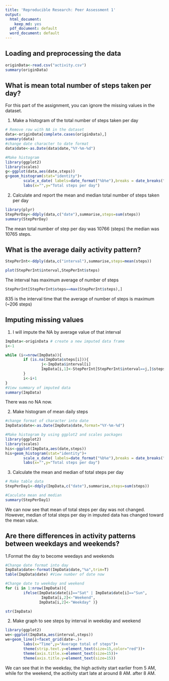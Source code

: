 ```yaml
---
title: 'Reproducible Research: Peer Assessment 1'
output:
  html_document:
    keep_md: yes
  pdf_document: default
  word_document: default
---
```



## Loading and preprocessing the data
```r
originData<-read.csv("activity.csv")
summary(originData)

```



## What is mean total number of steps taken per day?

For this part of the assignment, you can ignore the missing values in the dataset.

1. Make a histogram of the total number of steps taken per day   

```r
# Remove row with NA in the dataset
data<-originData[complete.cases(originData),]
summary(data)
#change date character to date format
data$date<-as.Date(data$date,"%Y-%m-%d")

#Make histogram
library(ggplot2)
library(scales)
g<-ggplot(data,aes(date,steps))
g+geom_histogram(stat="identity")+
        scale_x_date( labels=date_format("%b%e"),breaks = date_breaks("week"))+
        labs(x="",y="Total steps per day")
```

2. Calculate and report the mean and median total number of steps taken per day


```r
library(plyr)
StepPerDay<-ddply(data,c("date"),summarise,steps=sum(steps))
summary(StepPerDay)
```
The mean total number of step per day was 10766 (steps)
the median was 10765 steps.

## What is the average daily activity pattern?

```r

StepPerInt<-ddply(data,c("interval"),summarise,steps=mean(steps))

plot(StepPerInt$interval,StepPerInt$steps)
```

The interval has maximum average of number of steps
```r
StepPerInt[StepPerInt$steps==max(StepPerInt$steps),]
```

835 is the interval time that the average of number of steps is maximum (~206 steps)

## Imputing missing values
1. I will impute the NA by average value of that interval

```r
ImpData<-originData # create a new imputed data frame
i<-1

while (i<=nrow(ImpData)){
        if (is.na(ImpData$steps[i])){
                j<-ImpData$interval[i]
                ImpData[i,1]<-StepPerInt[StepPerInt$interval==j,]$steps
        }
        i<-i+1
}
#View summary of imputed data
summary(ImpData)
```
There was no NA now.

2. Make histogram of mean daily steps

```r
#change format of character into date
ImpData$date<-as.Date(ImpData$date,format="%Y-%m-%d")

#Make histogram by using ggplot2 and scales packages
library(ggplot2)
library(scales)
his<-ggplot(ImpData,aes(date,steps))
his+geom_histogram(stat="identity")+
        scale_x_date( labels=date_format("%b%e"),breaks = date_breaks("week"))+
        labs(x="",y="Total steps per day")
```

3. Calculate the mean and median of total steps per day
```r
# Make table data
StepPerDay1<-ddply(ImpData,c("date"),summarise,steps=sum(steps))

#Caculate mean and median
summary(StepPerDay1)
```

We can now see that mean of total steps per day was not changed. However, median
of total steps per day in imputed data has changed toward the mean value.

## Are there differences in activity patterns between weekdays and weekends?

1.Format the day to become weedays and weekends

```r
#Change date format into day
ImpData$date<-format(ImpData$date,"%a",trim=T)
table(ImpData$date) #View number of date now

#Change date to weekday and weekend
for (i in 1:nrow(ImpData)){
        ifelse(ImpData$date[i]=="Sat" | ImpData$date[i]=="Sun",
                ImpData[i,2]<-"Weekend",
               ImpData[i,2]<-"Weekday" )}

str(ImpData)
```

2. Make graph to see steps by interval in weekday and weekend

```r
library(ggplot2)
we<-ggplot(ImpData,aes(interval,steps))
we+geom_line()+facet_grid(date~.)+
        labs(x="Time",y="Average total of steps")+
        theme(strip.text.y=element_text(size=15,color="red"))+
        theme(axis.title.x=element_text(size=15))+
        theme(axis.title.y=element_text(size=15))
```

We can see that in the weekday, the high activity start earlier from 5 AM, while
for the weekend, the acitivity start late at around 8 AM.
after 8 AM.